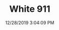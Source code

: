 ---
width: 1125
height: 2000
title: White 911
description: White 911 with white wheels.
date: 12/28/2019 3:04:09 PM
cameraMake: Sony
cameraModel: ILCE-7M3
lens: 50mm F1.4 DG HSM | Art 018
settingsfStop: f/1.4
settingsISO: ISO 400
settingsShutter: 1/50
settingsFocalLength: 50 mm
---